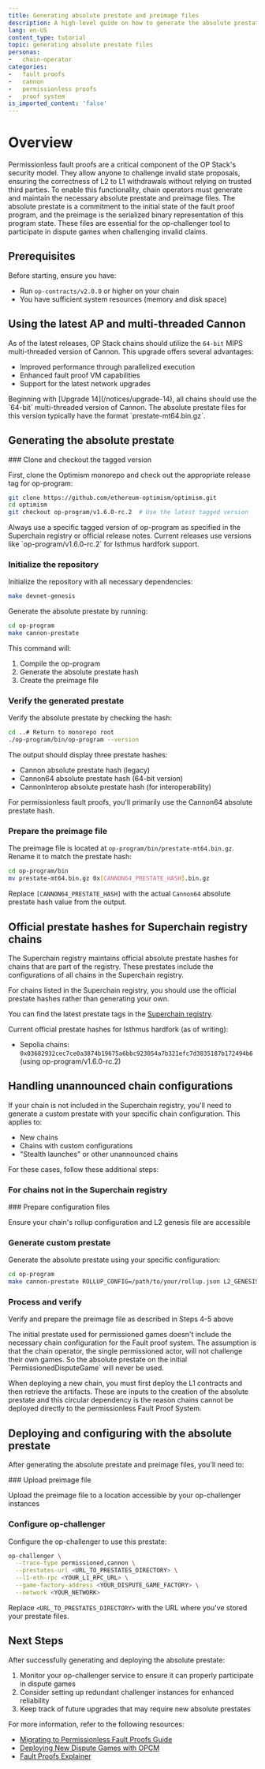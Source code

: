 ```yaml
---
title: Generating absolute prestate and preimage files
description: A high-level guide on how to generate the absolute prestate and preimage necessary for running cannon/permissionless proofs.
lang: en-US
content_type: tutorial
topic: generating absolute prestate files
personas:
-   chain-operator
categories:
-   fault proofs
-   cannon
-   permissionless proofs
-   proof system
is_imported_content: 'false'
---
```



# Overview

Permissionless fault proofs are a critical component of the OP Stack's security model. They allow anyone to challenge invalid state proposals, ensuring the correctness of L2 to L1 withdrawals without relying on trusted third parties. 
To enable this functionality, chain operators must generate and maintain the necessary absolute prestate and preimage files.
The absolute prestate is a commitment to the initial state of the fault proof program, and the preimage is the serialized binary representation of this program state. 
These files are essential for the op-challenger tool to participate in dispute games when challenging invalid claims.

## Prerequisites

Before starting, ensure you have:

*   Run `op-contracts/v2.0.0` or higher on your chain
*   You have sufficient system resources (memory and disk space)

## Using the latest AP and multi-threaded Cannon

As of the latest releases, OP Stack chains should utilize the `64-bit` MIPS multi-threaded version of Cannon. 
This upgrade offers several advantages:

*   Improved performance through parallelized execution
*   Enhanced fault proof VM capabilities
*   Support for the latest network upgrades

<Callout type="info">
  Beginning with [Upgrade 14](/notices/upgrade-14), all chains should use the `64-bit` multi-threaded version of Cannon. 
  The absolute prestate files for this version typically have the format `prestate-mt64.bin.gz`.
</Callout>

## Generating the absolute prestate

<Steps>
  ### Clone and checkout the tagged version

  First, clone the Optimism monorepo and check out the appropriate release tag for op-program:

  ```bash
  git clone https://github.com/ethereum-optimism/optimism.git
  cd optimism
  git checkout op-program/v1.6.0-rc.2  # Use the latest tagged version

  ```

  <Callout type="important">
    Always use a specific tagged version of op-program as specified in the Superchain registry or official release notes. Current releases use versions like `op-program/v1.6.0-rc.2` for Isthmus hardfork support.
  </Callout>

  ### Initialize the repository

  Initialize the repository with all necessary dependencies:

  ```bash
  make devnet-genesis
  ```

  Generate the absolute prestate by running:

  ```bash
  cd op-program
  make cannon-prestate
  ```

  This command will:

  1.  Compile the op-program
  2.  Generate the absolute prestate hash
  3.  Create the preimage file

  ### Verify the generated prestate

  Verify the absolute prestate by checking the hash:

  ```bash
  cd ..# Return to monorepo root
  ./op-program/bin/op-program --version
  ```

  The output should display three prestate hashes:

  *   Cannon absolute prestate hash (legacy)
  *   Cannon64 absolute prestate hash (64-bit version)
  *   CannonInterop absolute prestate hash (for interoperability)

  For permissionless fault proofs, you'll primarily use the Cannon64 absolute prestate hash.

  ### Prepare the preimage file

  The preimage file is located at `op-program/bin/prestate-mt64.bin.gz`. Rename it to match the prestate hash:

  ```bash
  cd op-program/bin
  mv prestate-mt64.bin.gz 0x[CANNON64_PRESTATE_HASH].bin.gz
  ```

  Replace `[CANNON64_PRESTATE_HASH]` with the actual `Cannon64` absolute prestate hash value from the output.
</Steps>

## Official prestate hashes for Superchain registry chains

The Superchain registry maintains official absolute prestate hashes for chains that are part of the registry. 
These prestates include the configurations of all chains in the Superchain registry.

<Callout type="note">
  For chains listed in the Superchain registry, you should use the official prestate hashes rather than generating your own.
</Callout>

You can find the latest prestate tags in the [Superchain registry](https://github.com/ethereum-optimism/superchain-registry/blob/main/validation/standard/standard-prestates.toml).

Current official prestate hashes for Isthmus hardfork (as of writing):

*   Sepolia chains: `0x03682932cec7ce0a3874b19675a6bbc923054a7b321efc7d3835187b172494b6` (using op-program/v1.6.0-rc.2)

## Handling unannounced chain configurations

If your chain is not included in the Superchain registry, you'll need to generate a custom prestate with your specific chain configuration. This applies to:

*   New chains
*   Chains with custom configurations
*   "Stealth launches" or other unannounced chains

For these cases, follow these additional steps:

### For chains not in the Superchain registry

<Steps>
  ### Prepare configuration files

  Ensure your chain's rollup configuration and L2 genesis file are accessible

  ### Generate custom prestate
  Generate the absolute prestate using your specific configuration:

  ```bash
  cd op-program
  make cannon-prestate ROLLUP_CONFIG=/path/to/your/rollup.json L2_GENESIS=/path/to/your/genesis-l2.json
  ```

  ### Process and verify

  Verify and prepare the preimage file as described in Steps 4-5 above
</Steps>

<Callout type="warning">
  The initial prestate used for permissioned games doesn't include the necessary chain configuration for the Fault proof system. 
  The assumption is that the chain operator, the single permissioned actor, will not challenge their own games. 
  So the absolute prestate on the initial `PermissionedDisputeGame` will never be used.

  When deploying a new chain, you must first deploy the L1 contracts and then retrieve the artifacts. 
  These are inputs to the creation of the absolute prestate and this circular dependency is the reason chains cannot be deployed directly to the permissionless Fault Proof System.
</Callout>

## Deploying and configuring with the absolute prestate

After generating the absolute prestate and preimage files, you'll need to:

<Steps>
  ### Upload preimage file

  Upload the preimage file to a location accessible by your op-challenger instances

  ### Configure op-challenger

  Configure the op-challenger to use this prestate:

  ```bash
  op-challenger \
    --trace-type permissioned,cannon \
    --prestates-url <URL_TO_PRESTATES_DIRECTORY> \
    --l1-eth-rpc <YOUR_L1_RPC_URL> \
    --game-factory-address <YOUR_DISPUTE_GAME_FACTORY> \
    --network <YOUR_NETWORK>
  ```

  Replace `<URL_TO_PRESTATES_DIRECTORY>` with the URL where you've stored your prestate files.

</Steps>

## Next Steps

After successfully generating and deploying the absolute prestate:

1.  Monitor your op-challenger service to ensure it can properly participate in dispute games
2.  Consider setting up redundant challenger instances for enhanced reliability
3.  Keep track of future upgrades that may require new absolute prestates

For more information, refer to the following resources:

*   [Migrating to Permissionless Fault Proofs Guide](/operators/chain-operators/tutorials/migrating-permissionless)
*   [Deploying New Dispute Games with OPCM](/operators/chain-operators/tutorials/dispute-games)
*   [Fault Proofs Explainer](/stack/fault-proofs/explainer)
